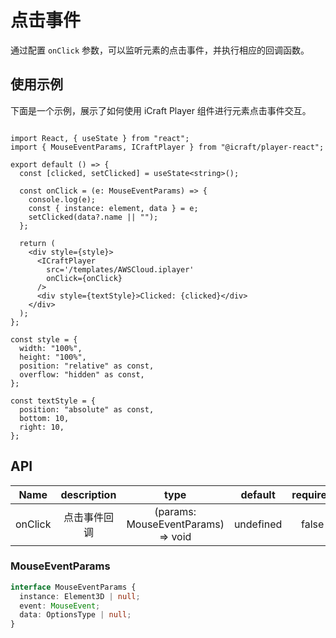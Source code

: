 # 点击事件

通过配置 `onClick` 参数，可以监听元素的点击事件，并执行相应的回调函数。

## 使用示例

下面是一个示例，展示了如何使用 iCraft Player 组件进行元素点击事件交互。


<Wrap>
  <ClickDemo />
</Wrap>

```tsx copy

import React, { useState } from "react";
import { MouseEventParams, ICraftPlayer } from "@icraft/player-react";

export default () => {
  const [clicked, setClicked] = useState<string>();

  const onClick = (e: MouseEventParams) => {
    console.log(e);
    const { instance: element, data } = e;
    setClicked(data?.name || "");
  };

  return (
    <div style={style}>
      <ICraftPlayer
        src='/templates/AWSCloud.iplayer'
        onClick={onClick}
      />
      <div style={textStyle}>Clicked: {clicked}</div>
    </div>
  );
};

const style = {
  width: "100%",
  height: "100%",
  position: "relative" as const,
  overflow: "hidden" as const,
};

const textStyle = {
  position: "absolute" as const,
  bottom: 10,
  right: 10,
};

```

## API

|  Name   | description  |             type              |  default  | required |
| :-----: | :----------: | :---------------------------: | :-------: | :------: |
| onClick | 点击事件回调 | (params: MouseEventParams) => void | undefined |  false   |

### MouseEventParams
```ts
interface MouseEventParams {
  instance: Element3D | null;
  event: MouseEvent;
  data: OptionsType | null;
}
```